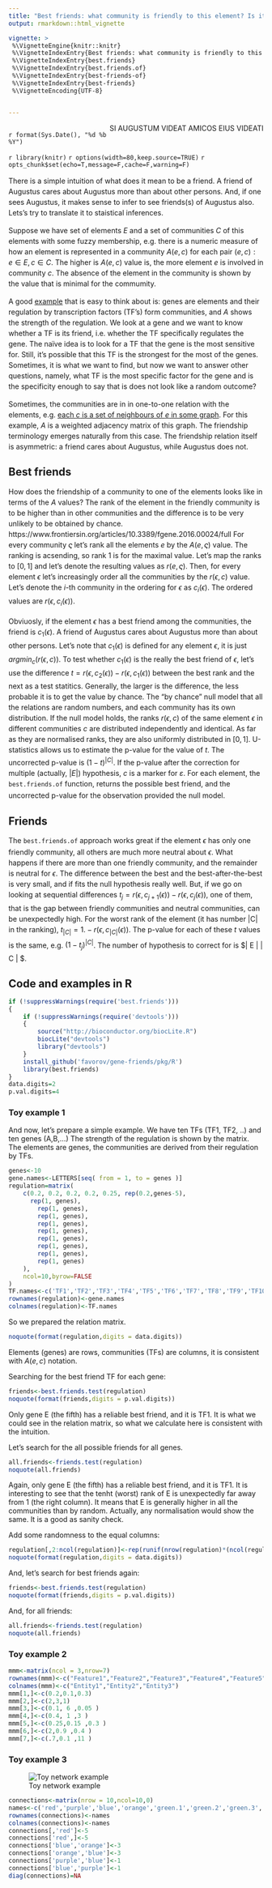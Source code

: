 ---
title: "Best friends: what community is friendly to this element? Is it actually friendly?"
output: rmarkdown::html_vignette

vignette: >
 %\VignetteEngine{knitr::knitr}
 %\VignetteIndexEntry{Best friends: what community is friendly to this element? Is it actually friendly?}
 %\VignetteIndexEntry{best.friends}
 %\VignetteIndexEntry{best.friends.of}
 %\VignetteIndexEntry{best-friends-of}
 %\VignetteIndexEntry{best-friends}
 %\VignetteEncoding{UTF-8}


---

[SI AUGUSTUM VIDEAT AMICOS EIUS VIDEATI]{style="float:right"}

##

`r format(Sys.Date(), "%d %b %Y")` 

`r library(knitr)`
`r options(width=80,keep.source=TRUE)`
`r opts_chunk$set(echo=T,message=F,cache=F,warning=F)`
<!-- cache is off, we save all the necessary things in Rda -->

<div style="line-height: 1.5em;">

There is a simple intuition of what does it mean to be a friend. A friend of Augustus cares about Augustus more than about other persons. And, if one sees Augustus, it makes sense to infer to see friends(s) of Augustus also. Lets's try to translate it to staistical inferences.

Suppose we have set of elements $E$ and a set of communities $C$ of this elements with some fuzzy membership, e.g. there is a numeric measure of how an element is represented in a community $A\left(e,c\right)$ for each pair $(e,c): e \in E, c \in C$. The higher is $A\left(e,c\right)$ value is, the more element $e$ is involved in community $c$. The absence of the element in the community is shown by the value that is minimal for the commumity. 

A good [example](#toyTF) that is easy to think about is: genes are elements and their regulation by transcription factors (TF's) form communities, and $A$ shows the strength of the regulation. We look at a gene and we want to know whether a TF is its friend, i.e. whether the TF specifically regulates the gene. The na&iuml;ve idea is to look for a TF that the gene is the most sensitive for. Still, it's possible that this TF is the strongest for the most of the genes. Sometimes, it is what we want to find, but now we want to answer other questions, namely, what TF is the most specific factor for the gene and is the specificity enough to say that is does not look like a random outcome?

Sometimes, the communities are in in one-to-one relation with the elements, e.g. [each $c$ is a set of neighbours of $e$ in some graph](#toynet). For this example, $A$ is a weighted adjacency matrix of this graph. The friendship terminology emerges naturally from this case. The friendship relation itself is asymmetric: a friend cares about Augustus, while Augustus does not.

## Best friends

How does the friendship of a community to one of the elements looks like in terms of the $A$ values? The rank of the element in the friendly community is to be higher than in other communities and the difference is to be very unlikely to be obtained by chance.
https://www.frontiersin.org/articles/10.3389/fgene.2016.00024/full
For every community $\varsigma$ let's rank all the elements $e$ by the $A\left(e, \varsigma \right)$ value. The ranking is acsending, so rank 1 is for the maximal value. Let's map the ranks to  $\left[0,1\right]$ and let's denote the resulting values as $r\left(e,\varsigma \right)$. Then, for every element $\epsilon$ let's increasingly order all the communities by the $r \left( \epsilon , c \right)$ value. Let's denote the $i$-th community in the ordering for $\epsilon$ as $c_i\left(\epsilon \right)$. The ordered values are $r\left(\epsilon , c_i\left(\epsilon \right ) \right )$. 

Obviuosly, if the element $\epsilon$ has a best friend among the communities, the friend is $c_1\left(\epsilon \right)$. A friend of Augustus cares about Augustus more than about other persons. Let's note that $c_1\left(\epsilon \right)$ is defined for any element $\epsilon$, it is just $argmin_c \left( r \left( \epsilon, c \right) \right)$. To test whether $c_1\left(\epsilon \right)$ is the really the best friend of $\epsilon$, let's use the difference $t= r\left(\epsilon , c_2\left(\epsilon \right ) \right ) - r\left(\epsilon , c_1\left(\epsilon \right ) \right )$ between the best rank and the next as a test statitics. Generally, the larger is the difference, the less probable it is to get the value by chance. The "by chance" null model that all the relations are random numbers, and each community has its own distribution. If the null model holds, the ranks  $r\left( \epsilon, c \right)$ of the same element $\epsilon$ in different communities $c$  are distributed independently and identical. As far as they are normalised ranks, they are also uniformly distributed in $\left[0,1\right]$. U-statistics allows us to estimate the p-value for the value of $t$. The uncorrected p-value is $\left(1-t\right)^{\left|C\right|}$. If the p-value after the correction for multiple (actually, $\left| E \right|$) hypothesis, $c$ is a marker for $\varepsilon$. For each element, the `best.friends.of` function, returns the possible best friend, and the uncorrected p-value for the observation provided the null model. 

## Friends

The `best.friends.of` approach works great if the element $\epsilon$ has only one friendly community, all others are much more neutral about $\epsilon$. What happens if there are more than one friendly community, and the remainder is neutral for $\epsilon$. The difference between the best and the best-after-the-best is very small, and if fits the null hypothesis really well. But, if we go on looking at sequential differences  $t_j= r\left(\epsilon , c_{j+1}\left(\epsilon \right ) \right ) - r\left(\epsilon , c_j\left(\epsilon \right ) \right )$, one of them, that is the gap between friendly communities and neutral communities, can be unexpectedly high. For the worst rank of the element (it has number |C| in the ranking),  $t_{|C|}= 1. - r\left(\epsilon , c_{|C|}\left(\epsilon \right ) \right )$. The p-value for each of these $t$ values is the same, e.g.  $\left(1-t_j\right)^{\left|C\right|}$. The number of hypothesis to correct for is  $\left| E \right| \times \left| C \right| $.

## Code and examples in R

```{r source, echo=FALSE}
if (!suppressWarnings(require('best.friends')))
{
	if (!suppressWarnings(require('devtools')))
	{
		source("http://bioconductor.org/biocLite.R")
		biocLite("devtools")
		library("devtools")
	}
	install_github('favorov/gene-friends/pkg/R')
	library(best.friends)
}
data.digits=2
p.val.digits=4
```
</div>


### <a name="toyTF"></a> Toy example 1

And now, let's prepare a simple example. We have ten TFs (TF1, TF2, ..) and ten genes (A,B,...) The strength of the regulation is shown by the matrix. The elements are genes, the communities are derived from their regulation by TFs.  

```{r}
genes<-10
gene.names<-LETTERS[seq( from = 1, to = genes )]
regulation=matrix(
	c(0.2, 0.2, 0.2, 0.2, 0.25, rep(0.2,genes-5),
	  rep(1, genes),
		rep(1, genes),
		rep(1, genes),
		rep(1, genes),
		rep(1, genes),
		rep(1, genes),
		rep(1, genes),
		rep(1, genes),
		rep(1, genes)
    ),
	ncol=10,byrow=FALSE
)
TF.names<-c('TF1','TF2','TF3','TF4','TF5','TF6','TF7','TF8','TF9','TF10')
rownames(regulation)<-gene.names
colnames(regulation)<-TF.names
```
So we prepared the relation matrix.

```{r}
noquote(format(regulation,digits = data.digits))
```
Elements (genes) are rows, communities (TFs) are columns, it is consistent with $A\left(e,c\right)$ notation. 

Searching for the best friend TF for each gene:

```{r}
friends<-best.friends.test(regulation)
noquote(format(friends,digits = p.val.digits))
```

Only gene E (the fifth) has a reliable best friend, and it is TF1. It is what we could see in the relation matrix, so what we calculate here is consistent with the intuition.

Let's search for the all possible friends for all genes.
```{r}
all.friends<-friends.test(regulation)
noquote(all.friends)
```

Again, only gene E (the fifth) has a reliable best friend, and it is TF1. 
It is interesting to see that the tenht (worst) rank of E is unexpectedly far away from 1 (the right column). It means that E is generally higher in all the communities than by random. Actually, any normalisation would show the same. It is a good as sanity check.

Add some randomness to the equal columns:
```{r}
regulation[,2:ncol(regulation)]<-rep(runif(nrow(regulation)*(ncol(regulation)-1),0.5,1.5))
noquote(format(regulation,digits = data.digits))
```

And, let's search for best friends again:

```{r}
friends<-best.friends.test(regulation)
noquote(format(friends,digits = p.val.digits))

```
And, for all friends:


```{r}
all.friends<-friends.test(regulation)
noquote(all.friends)
```




### Toy example 2

```{r}
mmm<-matrix(ncol = 3,nrow=7)
rownames(mmm)<-c("Feature1","Feature2","Feature3","Feature4","Feature5","Feature6","Feature7")
colnames(mmm)<-c("Entity1","Entity2","Entity3")
mmm[1,]<-c(0.2,0.1,0.3)
mmm[2,]<-c(2,3,1)
mmm[3,]<-c(0.1, 6 ,0.05 )
mmm[4,]<-c(0.4, 1 ,3 )
mmm[5,]<-c(0.25,0.15 ,0.3 )
mmm[6,]<-c(2,0.9 ,0.4 )
mmm[7,]<-c(.7,0.1 ,11 )
```

### <a name="toynet"></a> Toy example 3

![Toy network example](green-6.png)

```{r}
connections<-matrix(nrow = 10,ncol=10,0)
names<-c('red','purple','blue','orange','green.1','green.2','green.3','green.4','green.5','green.6')
rownames(connections)<-names
colnames(connections)<-names
connections[,'red']<-5
connections['red',]<-5
connections['blue','orange']<-3
connections['orange','blue']<-3
connections['purple','blue']<-1
connections['blue','purple']<-1
diag(connections)=NA
```
